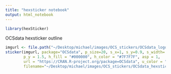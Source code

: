 ```yaml
---
title: "hexsticker notebook"
output: html_notebook
---
```


```r
library(hexSticker)
```


OCSdata hexsticker outline
```r
imgurl <- file.path("~/Desktop/michael/images/OCS_stickers/OCSdata_logo.png")
sticker(imgurl, package="OCSdata", p_size=20, s_x=1, s_y=0.9, s_width=.6, 
        p_y = 1.5, h_fill = "#000000", h_color = "#7F7F7F", asp = 1,
        url = "https://CRAN.R-project.org/package=OCSdata", u_color = "white", u_size = 3,
        filename="~/Desktop/michael/images/OCS_stickers/OCSdata_hexsticker.png")
```

